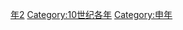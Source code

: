 {{Catnav|頁面分類|历史|歷史時代|年|10世纪各年}}
{{Commons category|972}}

[[Category:970年代|年2]]
[[Category:10世纪各年|Category:10世纪各年]]
[[Category:申年|Category:申年]]